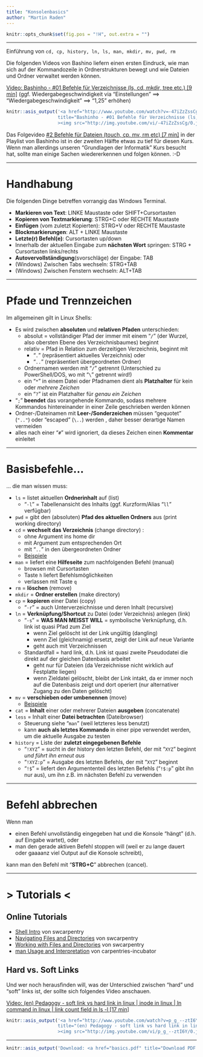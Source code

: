 ```yaml
---
title: "Konsolenbasics"
author: "Martin Raden"
---
```



```r
knitr::opts_chunk$set(fig.pos = "!H", out.extra = "")
```

-------------------------------------------

Einführung von `cd, cp, history, ln, ls, man, mkdir, mv, pwd, rm`

Die folgenden Videos von Bashino liefern einen ersten Eindruck, wie man sich auf der Kommandozeile in Ordnerstrukturen bewegt und wie Dateien und Ordner verwaltet werden können.

[Video: Bashinho - #01 Befehle für Verzeichnisse (ls, cd, mkdir, tree etc.) [9 min]](http://www.youtube.com/watch?v=-47iZzZssCg?t=7) (ggf. Wiedergabegeschwindigkeit via "Einstellungen" ==> "Wiedergabegeschwindigkeit" ==> "1,25" erhöhen)

```r
knitr::asis_output('<a href="http://www.youtube.com/watch?v=-47iZzZssCg?t=7"
                   title="Bashinho - #01 Befehle für Verzeichnisse (ls, cd, mkdir, tree etc.) [9 min]"
                   ><img src="http://img.youtube.com/vi/-47iZzZssCg/0.jpg"></a>')
```

Das Folgevideo [#2 Befehle für Dateien (touch, cp, mv, rm etc) [7 min]](https://youtu.be/ISPW4CXAEj4?t=7) in der Playlist von Bashinho ist in der zweiten Hälfte etwas zu tief für diesen Kurs. Wenn man allerdings unseren "Grundlagen der Informatik" Kurs besucht hat, sollte man einige Sachen wiedererkennen und folgen können. :-D


-------------------------------------------

# Handhabung

Die folgenden Dinge betreffen vorrangig das Windows Terminal.

- **Markieren von Text**:  LINKE Maustaste  oder  SHIFT+Cursortasten
- **Kopieren von Textmarkierung**:  STRG+C  oder  RECHTE Maustaste
- **Einfügen** (vom zuletzt Kopierten):  STRG+V  oder  RECHTE Maustaste
- **Blockmarkierungen**:  ALT + LINKE Maustaste
- **Letzte(r) Befehl(e)**:  Cursortasten up/down
- Innerhalb der aktuellen Eingabe zum **nächsten Wort** springen:  STRG + Cursortasten links/rechts
- **Autovervollständigung**(svorschläge) der Eingabe: TAB
- (Windows) Zwischen Tabs wechseln:  STRG+TAB
- (Windows) Zwischen Fenstern wechseln:  ALT+TAB


-------------------------------------------


# Pfade und Trennzeichen 

Im allgemeinen gilt in Linux Shells:

- Es wird zwischen **absoluten** und **relativen Pfaden** unterschieden:
  - absolut = vollständiger Pfad der immer mit einem "`/`" (der Wurzel, also obersten Ebene des Verzeichnisbaumes) beginnt
  - relativ = Pfad in Relation zum derzeitigen Verzeichnis, beginnt mit
    - "`.`" (repräsentiert aktuelles Verzeichnis) oder
    - "`..`" (repräsentiert übergeordneten Ordner)
  - Ordnernamen werden mit "`/`" getrennt (Unterschied zu PowerShell/DOS, wo mit "`\`" getrennt wird!)
  - ein "`*`" in einem Datei oder Pfadnamen dient als **Platzhalter** für kein oder *mehrere Zeichen*
  - ein "`?`" ist ein Platzhalter für *genau ein Zeichen*
- "`;`" **beendet** das vorangehende Kommando, sodass mehrere Kommandos hintereinander in einer Zeile geschrieben werden können
- Ordner-/Dateinamen mit **Leer-/Sonderzeichen** müssen "gequotet" (`".."`) oder "escaped" (`\..`) werden , daher besser derartige Namen vermeiden
- alles nach einer "`#`" wird ignoriert, da dieses Zeichen einen **Kommentar** einleitet


-------------------------------------------


# Basisbefehle...

... die man wissen muss:

- `ls` = listet aktuellen **Ordnerinhalt** auf (list)
  - "`-l`" = Tabellenansicht des Inhalts (ggf. Kurzform/Alias "`ll`" verfügbar)
- `pwd` = gibt den (absoluten) **Pfad des aktuellen Ordners** aus (print working directory)
- `cd` = **wechselt das Verzeichnis** (change directory) :
  - ohne Argument ins home dir
  - mit Argument zum entsprechenden Ort
  - mit "`..`" in den übergeordneten Ordner
  - [Beispiele](https://www.geeksforgeeks.org/cp-command-linux-examples/?ref=lbp)
- `man` = liefert eine **Hilfeseite** zum nachfolgenden Befehl (manual)
  - browsen mit Cursortasten
  - Taste `h` liefert Befehlsmöglichkeiten
  - verlassen mit Taste `q`
- `rm` = **löschen** (remove)
- `mkdir` = **Ordner erstellen** (make directory)
- `cp` = **kopieren** einer Datei (copy)
  - "`-r`" = auch Unterverzeichnisse und deren Inhalt (recursive)
- `ln` = **Verknüpfung/Shortcut** zu Datei (oder Verzeichnis) anlegen (link)
  - "`-s`" = **WAS MAN MEISST WILL** = symbolische Verknüpfung, d.h. link ist quasi Pfad zum Ziel
    - wenn Ziel gelöscht ist der Link ungültig (dangling)
    - wenn Ziel (gleichnamig) ersetzt, zeigt der Link auf neue Variante
    - geht auch mit Verzeichnissen
  - Standardfall = hard link, d.h. Link ist quasi zweite Pseudodatei die direkt auf der gleichen Datenbasis arbeitet
    - geht nur für Dateien (da Verzeichnisse nicht wirklich auf Festplatte liegen)
    - wenn Zieldatei gelöscht, bleibt der Link intakt, da er immer noch auf die Datenbasis zeigt und dort operiert (nur alternativer Zugang zu den Daten gelöscht)
- `mv` = **verschieben oder umbenennen** (move)
  - [Beispiele](https://www.geeksforgeeks.org/mv-command-linux-examples/?ref=lbp)
- `cat` = **Inhalt** einer oder mehrerer Dateien **ausgeben** (concatenate)
- `less` = Inhalt einer **Datei betrachten** (Dateibrowser)
  - Steuerung siehe "`man`" (weil letzteres less benutzt)
  - kann **auch als letztes Kommando** in einer pipe verwendet werden, um die aktuelle Ausgabe zu testen
- `history` = Liste der **zuletzt eingegebenen Befehle**
  - "`!XYZ`" = sucht in der history den letzten Befehl, der mit "`XYZ`" beginnt *und führt ihn erneut aus*
  - "`!XYZ:p`" = Ausgabe des letzten Befehls, der mit "`XYZ`" beginnt
  - "`!$`" = liefert den Argumententeil des letzten Befehls ("`!$:p`" gibt ihn nur aus), um ihn z.B. im nächsten Befehl zu verwenden


-------------------------------------------


# Befehl abbrechen

Wenn man 

- einen Befehl unvollständig eingegeben hat und die Konsole "hängt" (d.h. auf Eingabe wartet), oder 
- man den gerade aktiven Befehl stoppen will (weil er zu lange dauert oder gaaaanz viel Output auf die Konsole schreibt), 

kann man den Befehl mit "**STRG+C**" abbrechen (cancel).


-------------------------------------------


# > Tutorials <


## Online Tutorials

-    [Shell Intro](https://swcarpentry.github.io/shell-novice/01-intro/index.html) von swcarpentry
-    [Navigating Files and Directories](https://swcarpentry.github.io/shell-novice/02-filedir/index.html) von swcarpentry
-    [Working with Files and Directories](https://swcarpentry.github.io/shell-novice/02-filedir/index.html) von swcarpentry
-    [man Usage and Interpretation](https://carpentries-incubator.github.io/shell-extras/01-man-pages/index.html) von carpentries-incubator


## Hard vs. Soft Links

Und wer noch herausfinden will, was der Unterschied zwischen "hard" und "soft" links ist, der sollte sich folgendes Video anschauen.


[Video: (en) Pedagogy - soft link vs hard link in linux | inode in linux | ln command in linux | link count field in ls -l [17 min]](http://www.youtube.com/watch?v=p_g_--ztI6Y)


```r
knitr::asis_output('<a href="http://www.youtube.com/watch?v=p_g_--ztI6Y"
                   title="(en) Pedagogy - soft link vs hard link in linux | inode in linux | ln command in linux | link count field in ls -l [17 min]"
                   ><img src="http://img.youtube.com/vi/p_g_--ztI6Y/0.jpg"></a>')
```



-------------------------------------------



```r
knitr::asis_output('Download: <a href="basics.pdf" title="Download PDF Version">PDF Version</a> dieses Tutorials.')
```

